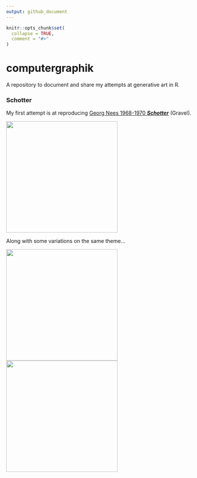 ```yaml
---
output: github_document
---
```


<!-- README.md is generated from README.Rmd. Please edit that file -->

```r
knitr::opts_chunk$set(
  collapse = TRUE,
  comment = "#>"
)
```

# computergraphik

A repository to document and share my attempts at generative art in R.

### Schotter
My first attempt is at reproducing [Georg Nees 1968-1970 ***Schotter***](https://collections.vam.ac.uk/item/O221321/schotter-print-nees-georg/) (Gravel).

<img src="gravel/original/out/gravel.png" height="300"/>

Along with some variations on the same theme...

<img src="gravel/variations/out/gravel-a.png" width="300"/><img src="gravel/variations/out/gravel-b.png" width="300"/>